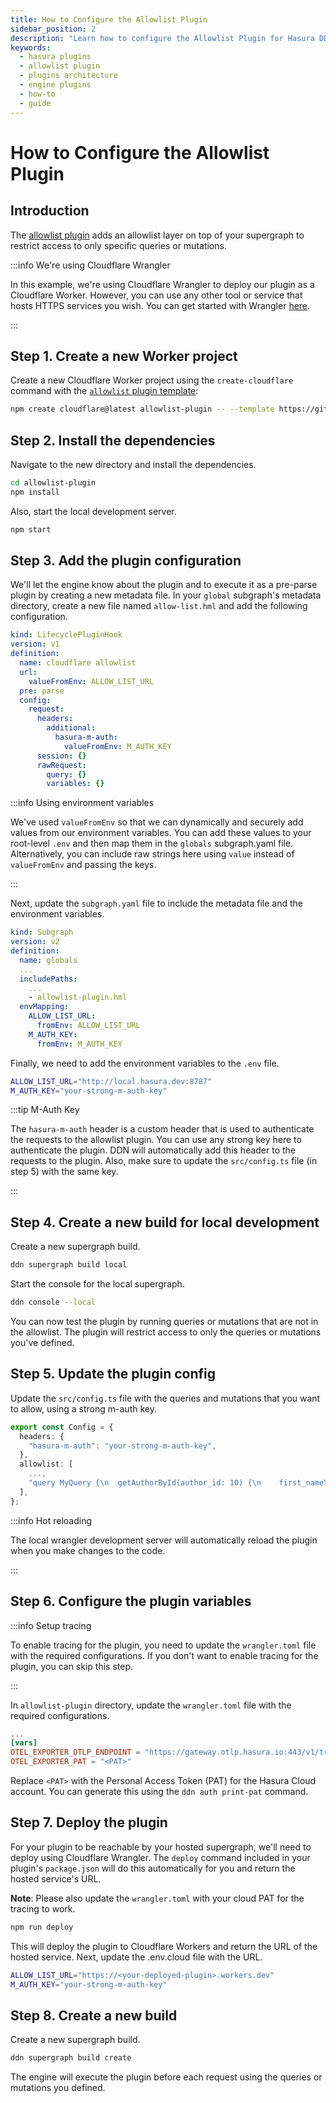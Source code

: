 ```yaml
---
title: How to Configure the Allowlist Plugin
sidebar_position: 2
description: "Learn how to configure the Allowlist Plugin for Hasura DDN."
keywords:
  - hasura plugins
  - allowlist plugin
  - plugins architecture
  - engine plugins
  - how-to
  - guide
---
```


# How to Configure the Allowlist Plugin

## Introduction

The [allowlist plugin](https://github.com/hasura/engine-plugin-allowlist) adds an allowlist layer on top of your
supergraph to restrict access to only specific queries or mutations.

:::info We're using Cloudflare Wrangler

In this example, we're using Cloudflare Wrangler to deploy our plugin as a Cloudflare Worker. However, you can use any
other tool or service that hosts HTTPS services you wish. You can get started with Wrangler
[here](https://developers.cloudflare.com/workers/wrangler/install-and-update/).

:::

## Step 1. Create a new Worker project

Create a new Cloudflare Worker project using the `create-cloudflare` command with the
[`allowlist` plugin template](https://github.com/hasura/engine-plugin-allowlist):

```bash
npm create cloudflare@latest allowlist-plugin -- --template https://github.com/hasura/engine-plugin-allowlist
```

## Step 2. Install the dependencies

Navigate to the new directory and install the dependencies.

```bash
cd allowlist-plugin
npm install
```

Also, start the local development server.

```bash
npm start
```

## Step 3. Add the plugin configuration

We'll let the engine know about the plugin and to execute it as a pre-parse plugin by creating a new metadata file. In
your `global` subgraph's metadata directory, create a new file named `allow-list.hml` and add the following
configuration.

```yaml
kind: LifecyclePluginHook
version: v1
definition:
  name: cloudflare allowlist
  url:
    valueFromEnv: ALLOW_LIST_URL
  pre: parse
  config:
    request:
      headers:
        additional:
          hasura-m-auth:
            valueFromEnv: M_AUTH_KEY
      session: {}
      rawRequest:
        query: {}
        variables: {}
```

:::info Using environment variables

We've used `valueFromEnv` so that we can dynamically and securely add values from our environment variables. You can add
these values to your root-level `.env` and then map them in the `globals` subgraph.yaml file. Alternatively, you can
include raw strings here using `value` instead of `valueFromEnv` and passing the keys.

:::

Next, update the `subgraph.yaml` file to include the metadata file and the environment variables.

```yaml
kind: Subgraph
version: v2
definition:
  name: globals
  ...
  includePaths:
    ...
    - allowlist-plugin.hml
  envMapping:
    ALLOW_LIST_URL:
      fromEnv: ALLOW_LIST_URL
    M_AUTH_KEY:
      fromEnv: M_AUTH_KEY
```

Finally, we need to add the environment variables to the `.env` file.

```bash
ALLOW_LIST_URL="http://local.hasura.dev:8787"
M_AUTH_KEY="your-strong-m-auth-key"
```

:::tip M-Auth Key

The `hasura-m-auth` header is a custom header that is used to authenticate the requests to the allowlist plugin. You can
use any strong key here to authenticate the plugin. DDN will automatically add this header to the requests to the
plugin. Also, make sure to update the `src/config.ts` file (in step 5) with the same key.

:::

## Step 4. Create a new build for local development

Create a new supergraph build.

```bash
ddn supergraph build local
```

Start the console for the local supergraph.

```bash
ddn console --local
```

You can now test the plugin by running queries or mutations that are not in the allowlist. The plugin will restrict
access to only the queries or mutations you've defined.

## Step 5. Update the plugin config

Update the `src/config.ts` file with the queries and mutations that you want to allow, using a strong m-auth key.

```typescript
export const Config = {
  headers: {
    "hasura-m-auth": "your-strong-m-auth-key",
  },
  allowlist: [
    ...,
    "query MyQuery {\n  getAuthorById(author_id: 10) {\n    first_name\n    id\n    last_name\n  }\n}",
  ],
};
```

:::info Hot reloading

The local wrangler development server will automatically reload the plugin when you make changes to the code.

:::

## Step 6. Configure the plugin variables

:::info Setup tracing

To enable tracing for the plugin, you need to update the `wrangler.toml` file with the required configurations. If you
don't want to enable tracing for the plugin, you can skip this step.

:::

In `allowlist-plugin` directory, update the `wrangler.toml` file with the required configurations.

```toml
...
[vars]
OTEL_EXPORTER_OTLP_ENDPOINT = "https://gateway.otlp.hasura.io:443/v1/traces"
OTEL_EXPORTER_PAT = "<PAT>"
```

Replace `<PAT>` with the Personal Access Token (PAT) for the Hasura Cloud account. You can generate this using the
`ddn auth print-pat` command.

## Step 7. Deploy the plugin

For your plugin to be reachable by your hosted supergraph, we'll need to deploy using Cloudflare Wrangler. The `deploy`
command included in your plugin's `package.json` will do this automatically for you and return the hosted service's URL.

**Note**: Please also update the `wrangler.toml` with your cloud PAT for the tracing to work.

```bash
npm run deploy
```

This will deploy the plugin to Cloudflare Workers and return the URL of the hosted service. Next, update the .env.cloud
file with the URL.

```bash
ALLOW_LIST_URL="https://<your-deployed-plugin>.workers.dev"
M_AUTH_KEY="your-strong-m-auth-key"
```

## Step 8. Create a new build

Create a new supergraph build.

```bash
ddn supergraph build create
```

The engine will execute the plugin before each request using the queries or mutations you defined.
